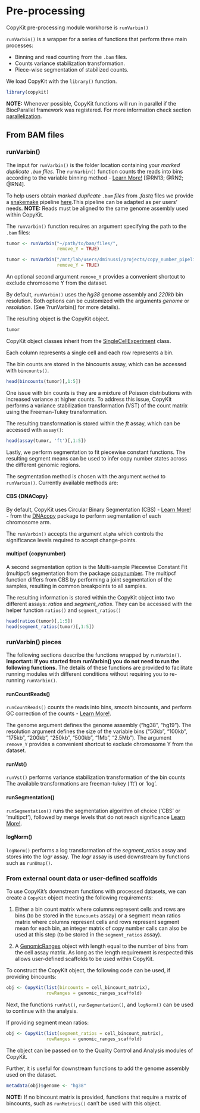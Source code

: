 # Pre-processing 

CopyKit pre-processing module workhorse is `runVarbin()` 

`runVarbin()` is a wrapper for a series of functions that perform three main processes: 

- Binning and read counting from the `.bam` files.
- Counts variance stabilization transformation.
- Piece-wise segmentation of stabilized counts.

We load CopyKit with the `library()` function.
```r
library(copykit)
```

**NOTE:** Whenever possible, CopyKit functions will run in parallel if the BiocParallel framework was registered. 
For more information check section [parallelization](#parallelization).

## From BAM files

### runVarbin()

The input for `runVarbin()` is the folder location containing your *marked duplicate `.bam` files*.
The `runVarbin()` function counts the reads into bins according to the variable binning method - [Learn More!](#varbin-lm) [@RN13; @RN2; @RN4].

<!-- link 'here' just sends you back to the pre-processing start-->
To help users obtain *marked duplicate `.bam` files* from *.fastq* files we provide a [snakemake](https://snakemake.readthedocs.io/en/stable/) pipeline [here]().This pipeline can be adapted as per users' needs. 
**NOTE:** Reads must be aligned to the same genome assembly used within CopyKit. <!-- Do you have more than one? or are there options?-->
 
The `runVarbin()` function requires an argument specifying the path to the `.bam` files:

```r
tumor <- runVarbin("~/path/to/bam/files/", 
                   remove_Y = TRUE)
``` 
 
```r
tumor <- runVarbin("/mnt/lab/users/dminussi/projects/copy_number_pipeline_hg38/test_tumor_data/PMTC6/marked/", 
                   remove_Y = TRUE)
```
 
An optional second argument `remove_Y` provides a convenient shortcut to exclude chromosome Y from the dataset.

By default, `runVarbin()` uses the *hg38* genome assembly and *220kb* bin resolution.
Both options can be customized with the arguments *genome* or *resolution*. (See ?runVarbin() for more details). 

The resulting object is the CopyKit object.
```r
tumor
```

CopyKit object classes inherit from the [SingleCellExperiment](https://bioconductor.org/packages/devel/bioc/vignettes/SingleCellExperiment/inst/doc/intro.html) class.

Each column represents a single cell and each row represents a bin. 

The bin counts are stored in the bincounts assay, which can be accessed with `bincounts()`.
```r
head(bincounts(tumor)[,1:5])
```

One issue with bin counts is they are a mixture of Poisson distributions with increased variance at higher counts. To address this issue, CopyKit performs a variance stabilization transformation (VST) of the count matrix using the Freeman-Tukey transformation.

The resulting transformation is stored within the *ft* assay, which can be accessed with `assay()`:
```r
head(assay(tumor, 'ft')[,1:5])
```

Lastly, we perform segmentation to fit piecewise constant functions. The resulting segment means can be used to infer copy number states across the different genomic regions.

The segmentation method is chosen with the argument `method` to `runVarbin()`.
Currently available methods are:

#### CBS {DNACopy}

By default, CopyKit uses Circular Binary Segmentation (CBS) - [Learn More!](#cbs-lm) - from the [DNAcopy](https://bioconductor.org/packages/release/bioc/html/DNAcopy.html) package to perform segmentation of each chromosome arm. 

The `runVarbin()` accepts the argument `alpha` which controls the significance levels required to accept change-points.
<!-- consider putting an not excuted example here. --> 

#### multipcf {copynumber}

A second segmentation option is the Multi-sample Piecewise Constant Fit (multipcf) segmentation from the package [copynumber](https://www.bioconductor.org/packages/release/bioc/html/copynumber.html).
The multipcf function differs from CBS by performing a joint segmentation of the samples, resulting in common breakpoints to all samples.

The resulting information is stored within the CopyKit object into two different assays: *ratios* and *segment_ratios*.
They can be accessed with the helper function `ratios()` and `segment_ratios()`
```r
head(ratios(tumor)[,1:5])
head(segment_ratios(tumor)[,1:5])
```

### runVarbin() pieces
<!-- I suggest that you change the title I added here. I just added it to break it from being in the previous subsection where it did not fit. --> 

The following sections describe the functions wrapped by `runVarbin()`.
**Important: If you started from runVarbin() you do not need to run the following functions.**
The details of these functions are provided to facilitate running modules with different conditions without requiring you to re-running `runVarbin()`.

#### runCountReads()

`runCountReads()` counts the reads into bins, smooth bincounts, and perform GC correction of the counts - [Learn More!](#gccor-lm). 

The genome argument defines the genome assembly ("hg38", "hg19"). 
The resolution argument defines the size of the variable bins ("50kb", "100kb", "175kb", "200kb", "250kb", "500kb", "1Mb", "2.5Mb").
The argument `remove_Y` provides a convenient shortcut to exclude chromosome Y from the dataset.

#### runVst()

`runVst()` performs variance stabilization transformation of the bin counts 
The available transformations are freeman-tukey ('ft') or 'log'.

#### runSegmentation()

`runSegmentation()` runs the segmentation algorithm of choice ('CBS' or 'multipcf'), followed by merge levels that do not reach significance [Learn More!](#mergelevels-lm).

<!-- how is significance defined? Is there an argument that can be passed? --> 

#### logNorm()

`logNorm()` performs a log transformation of the _segment_ratios_ assay and stores into the _logr_ assay. The _logr_ assay is used downstream by functions such as `runUmap()`.

### From external count data or user-defined scaffolds

To use CopyKit's downstream functions with processed datasets, we can create a `CopyKit` object meeting the following requirements:

1. Either a bin count matrix where columns represent cells and rows are bins (to be stored in the `bincounts` assay) or a segment mean ratios matrix where columns represent cells and rows represent segment mean for each bin, an integer matrix of copy number calls can also be used at this step (to be stored in the `segment_ratios` assay). 

2. A [GenomicRanges](https://bioconductor.org/packages/release/bioc/html/GenomicRanges.html) object with length equal to the number of bins from the cell assay matrix. As long as the length requirement is respected this allows user-defined scaffolds to be used within CopyKit.

To construct the CopyKit object, the following code can be used, if providing bincounts:
```r
obj <- CopyKit(list(bincounts = cell_bincount_matrix),
               rowRanges = genomic_ranges_scaffold)
```

Next, the functions `runVst()`, `runSegmentation()`, and `logNorm()` can be used to continue with the analysis.

If providing segment mean ratios:
```r
obj <- CopyKit(list(segment_ratios = cell_bincount_matrix),
               rowRanges = genomic_ranges_scaffold)
```

The object can be passed on to the Quality Control and Analysis modules of CopyKit.

Further, it is useful for downstream functions to add the genome assembly used on the dataset.
```r
metadata(obj)$genome <- "hg38"
```
**NOTE:** If no bincount matrix is provided, functions that require a matrix of bincounts, such as `runMetrics()` can't be used with this object.




 
 
